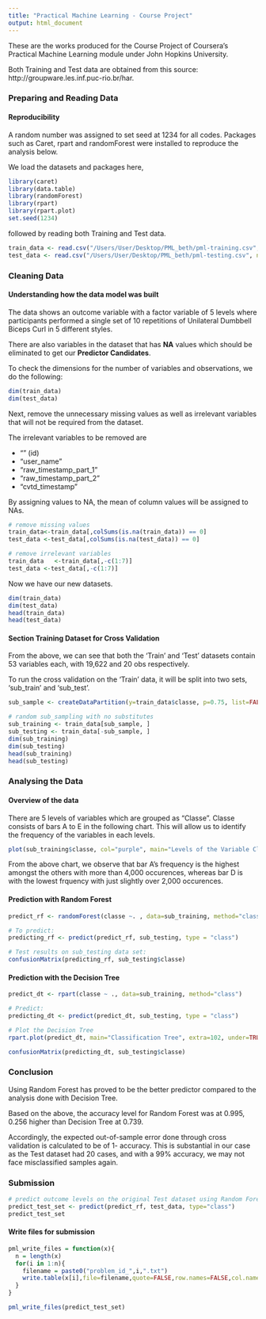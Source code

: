 ---
title: "Practical Machine Learning - Course Project"
output: html_document
---

These are the works produced for the Course Project of Coursera's Practical Machine Learning module under John Hopkins University. 

Both Training and Test data are obtained from this source: http://groupware.les.inf.puc-rio.br/har.


### Preparing and Reading Data 
#### Reproducibility
A random number was assigned to set seed at 1234 for all codes. Packages such as Caret, rpart and randomForest were installed to reproduce the analysis below. 

We load the datasets and packages here, 

```{r}
library(caret)
library(data.table)
library(randomForest)
library(rpart)
library(rpart.plot)
set.seed(1234)
```

followed by reading both Training and Test data.

```{r}
train_data <- read.csv("/Users/User/Desktop/PML_beth/pml-training.csv", na.strings=c("NA","#DIV/0!", ""))
test_data <- read.csv("/Users/User/Desktop/PML_beth/pml-testing.csv", na.strings=c("NA","#DIV/0!", ""))
```


### Cleaning Data 
#### Understanding how the data model was built
The data shows an outcome variable with a factor variable of 5 levels where participants performed a single set of 10 repetitions of Unilateral Dumbbell Biceps Curl in 5 different styles.

There are also variables in the dataset that has **NA** values which should be eliminated to get our **Predictor Candidates**. 

To check the dimensions for the number of variables and observations, we do the following:
```{r}
dim(train_data)
dim(test_data)
```

Next, remove the unnecessary missing values as well as irrelevant variables that will not be required from the dataset.

The irrelevant variables to be removed are

+ "" (id)
+ "user_name"
+ "raw_timestamp_part_1"
+ "raw_timestamp_part_2"
+ "cvtd_timestamp"

By assigning values to NA, the mean of column values will be assigned to NAs.


```{r}
# remove missing values
train_data<-train_data[,colSums(is.na(train_data)) == 0]
test_data <-test_data[,colSums(is.na(test_data)) == 0]

# remove irrelevant variables
train_data   <-train_data[,-c(1:7)]
test_data <-test_data[,-c(1:7)]

```


Now we have our new datasets.
```{r}
dim(train_data)
dim(test_data)
head(train_data)
head(test_data)
```


#### Section Training Dataset for Cross Validation 

From the above, we can see that both the 'Train' and 'Test' datasets contain 53 variables each, with 19,622 and 20 obs respectively.

To run the cross validation on the 'Train' data, it will be split into two sets, 'sub_train' and 'sub_test'.  
```{r}
sub_sample <- createDataPartition(y=train_data$classe, p=0.75, list=FALSE)

# random sub_sampling with no substitutes
sub_training <- train_data[sub_sample, ] 
sub_testing <- train_data[-sub_sample, ]
dim(sub_training)
dim(sub_testing)
head(sub_training)
head(sub_testing)
```


### Analysing the Data 
#### Overview of the data

There are 5 levels of variables which are grouped as "Classe". Classe consists of bars A to E in the following chart. This will allow us to identify the frequency of the variables in each levels.

```{r}
plot(sub_training$classe, col="purple", main="Levels of the Variable Classe within the sub_training dataset", xlab="Classe Levels", ylab="Frequency")
```

From the above chart, we observe that bar A's frequency is the highest amongst the others with more than 4,000 occurences, whereas bar D is with the lowest frquency with just slightly over 2,000 occurences. 


#### Prediction with Random Forest

```{r}
predict_rf <- randomForest(classe ~. , data=sub_training, method="class")

# To predict:
predicting_rf <- predict(predict_rf, sub_testing, type = "class")

# Test results on sub_testing data set:
confusionMatrix(predicting_rf, sub_testing$classe)
```

#### Prediction with the Decision Tree

```{r}
predict_dt <- rpart(classe ~ ., data=sub_training, method="class")

# Predict:
predicting_dt <- predict(predict_dt, sub_testing, type = "class")

# Plot the Decision Tree
rpart.plot(predict_dt, main="Classification Tree", extra=102, under=TRUE, faclen=0)
```

```{r}
confusionMatrix(predicting_dt, sub_testing$classe)
```


### Conclusion 

Using Random Forest has proved to be the better predictor compared to the analysis done with Decision Tree.

Based on the above, the accuracy level for Random Forest was at 0.995, 0.256 higher than Decision Tree at 0.739. 

Accordingly, the expected out-of-sample error done through cross validation is calculated to be of 1- accuracy. This is substantial in our case as the Test dataset had 20 cases, and with a 99% accuracy, we may not face misclassified samples again.


### Submission 

```{r}
# predict outcome levels on the original Test dataset using Random Forest 
predict_test_set <- predict(predict_rf, test_data, type="class")
predict_test_set
```

#### Write files for submission
```{r}
pml_write_files = function(x){
  n = length(x)
  for(i in 1:n){
    filename = paste0("problem_id_",i,".txt")
    write.table(x[i],file=filename,quote=FALSE,row.names=FALSE,col.names=FALSE)
  }
}

pml_write_files(predict_test_set)
```






